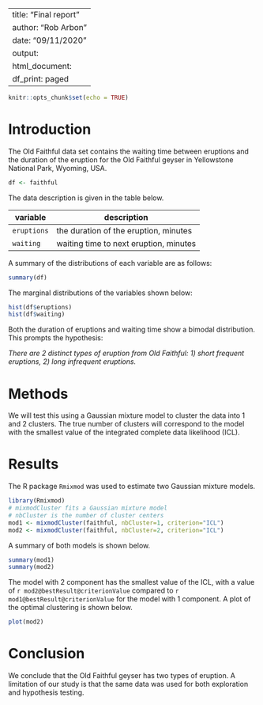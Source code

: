 
---
title: "Final report"
author: "Rob Arbon"
date: "09/11/2020"
output:
  html_document:
    df_print: paged
---

```r
knitr::opts_chunk$set(echo = TRUE)
```

# Introduction

The Old Faithful data set contains the waiting time between eruptions and the duration of the eruption for the Old Faithful geyser in Yellowstone National Park, Wyoming, USA. 

```r
df <- faithful
```

The data description is given in the table below. 

| variable | description | 
| - | - |
| `eruptions` | the duration of the eruption, minutes |
| `waiting` | waiting time to next eruption, minutes | 


A  summary of the distributions of each variable are as follows:

```r
summary(df)
```

The marginal distributions of the variables shown below: 

```r
hist(df$eruptions)
hist(df$waiting)
```

Both the duration of eruptions and waiting time show a bimodal distribution. This prompts the hypothesis: 

*There are 2 distinct types of eruption from Old Faithful: 1) short frequent eruptions, 2) long infrequent eruptions.*


# Methods

We will test this using a Gaussian mixture model to cluster the data into 1 and 2 clusters. 
The true number of clusters will correspond to the model with the smallest value of the integrated complete data likelihood (ICL).  

# Results

The R package `Rmixmod` was used to estimate two Gaussian mixture models. 
```r
library(Rmixmod)
# mixmodCluster fits a Gaussian mixture model
# nbCluster is the number of cluster centers
mod1 <- mixmodCluster(faithful, nbCluster=1, criterion="ICL")
mod2 <- mixmodCluster(faithful, nbCluster=2, criterion="ICL")
```

A summary of both models is shown below. 
```r
summary(mod1)
summary(mod2)
```

The model with 2 component has the smallest value of the ICL, with a value of `r mod2@bestResult@criterionValue` compared to `r mod1@bestResult@criterionValue` for the model with 1 component. A plot of the optimal clustering is shown below. 

```r
plot(mod2)
```

# Conclusion

We conclude that the Old Faithful geyser has two types of eruption. A limitation of our study is that
the same data was used for both exploration and hypothesis testing. 
